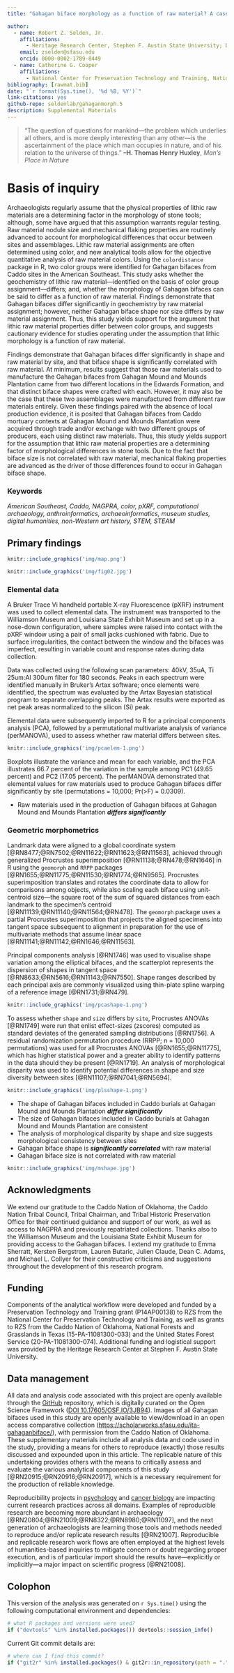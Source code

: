 ```yaml
---
title: "Gahagan biface morphology as a function of raw material? A case study from the American Southeast"

author:
  - name: Robert Z. Selden, Jr.
    affiliations:
      - Heritage Research Center, Stephen F. Austin State University; Department of Biology, Stephen F. Austin State University; Texas Archeological Research Laboratory, The University of Texas at Austin; and Cultural Heritage Department, Jean Monnet University
    email: zselden@sfasu.edu
    orcid: 0000-0002-1789-8449
  - name: Catherine G. Cooper
    affiliations:
      - National Center for Preservation Technology and Training, National Park Service
bibliography: [rawmat.bib]
date: "`r format(Sys.time(), '%d %B, %Y')`"
link-citations: yes
github-repo: seldenlab/gahaganmorph.5
description: Supplemental Materials
---
```


>“The question of questions for mankind—the problem which underlies all others, and is more deeply interesting than any other—is the ascertainment of the place which man occupies in nature, and of his relation to the universe of things.” **–H. Thomas Henry Huxley**, _Man’s Place in Nature_

# Basis of inquiry

Archaeologists regularly assume that the physical properties of lithic raw materials are a determining factor in the morphology of stone tools; although, some have argued that this assumption warrants regular testing. Raw material nodule size and mechanical flaking properties are routinely advanced to account for morphological differences that occur between sites and assemblages. Lithic raw material assignments are often determined using color, and new analytical tools allow for the objective quantitative analysis of raw material colors. Using the `colordistance` package in R, two color groups were identified for Gahagan bifaces from Caddo sites in the American Southeast. This study asks whether the geochemistry of lithic raw material---identified on the basis of color group assignment---differs; and, whether the morphology of Gahagan bifaces can be said to differ as a function of raw material. Findings demonstrate that Gahagan bifaces differ significantly in geochemistry by raw material assignment; however, neither Gahagan biface shape nor size differs by raw material assignment. Thus, this study yields support for the argument that lithic raw material properties differ between color groups, and suggests cautionary evidence for studies operating under the assumption that lithic morphology is a function of raw material.



Findings demonstrate that Gahagan bifaces differ significantly in shape and raw material by site, and that biface shape is significantly correlated with raw material. At minimum, results suggest that those raw materials used to manufacture the Gahagan bifaces from Gahagan Mound and Mounds Plantation came from two different locations in the Edwards Formation, and that distinct biface shapes were crafted with each. However, it may also be the case that these two assemblages were manufactured from different raw materials entirely. Given these findings paired with the absence of local production evidence, it is posited that Gahagan bifaces from Caddo mortuary contexts at Gahagan Mound and Mounds Plantation were acquired through trade and/or exchange with two different groups of producers, each using distinct raw materials. Thus, this study yields support for the assumption that lithic raw material properties are a determining factor of morphological differences in stone tools. Due to the fact that biface size is not correlated with raw material, mechanical flaking properties are advanced as the driver of those differences found to occur in Gahagan biface shape.

### Keywords

_American Southeast, Caddo, NAGPRA, color, pXRF, computational archaeology, anthroinformatics, archaeoinformatics, museum studies, digital humanities, non-Western art history, STEM, STEAM_

## Primary findings

```r
knitr::include_graphics('img/map.png')
```

```r
knitr::include_graphics('img/fig02.jpg')
```

### Elemental data

A Bruker Trace Vi handheld portable X-ray Fluorescence (pXRF) instrument was used to collect elemental data. The instrument was transported to the Williamson Museum and Louisiana State Exhibit Museum and set up in a nose-down configuration, where samples were raised into contact with the pXRF window using a pair of small jacks cushioned with fabric. Due to surface irregularities, the contact between the window and the bifaces was imperfect, resulting in variable count and response rates during data collection.

Data was collected using the following scan parameters: 40kV, 35uA, Ti 25um:Al 300um filter for 180 seconds. Peaks in each spectrum were identified manually in Bruker’s Artax software; once elements were identified, the spectrum was evaluated by the Artax Bayesian statistical program to separate overlapping peaks. The Artax results were exported as net peak areas normalized to the silicon (Si) peak.

Elemental data were subsequently imported to R for a principal components analysis (PCA), followed by a permutational multivariate analysis of variance (perMANOVA), used to assess whether raw material differs between sites.

```r
knitr::include_graphics('img/pcaelem-1.png')
```

Boxplots illustrate the variance and mean for each variable, and the PCA illustrates 66.7 percent of the variation in the sample among PC1 (49.65 percent) and PC2 (17.05 percent). The perMANOVA demonstrated that elemental values for raw materials used to produce Gahagan bifaces differ significantly by site (permutations = 10,000; Pr(>F) = 0.0309).

  -   Raw materials used in the production of Gahagan bifaces at Gahagan Mound and Mounds Plantation _**differs significantly**_ 
  
### Geometric morphometrics

Landmark data were aligned to a global coordinate system [@RN8477;@RN7502;@RN11622;@RN11623;@RN11563], achieved through generalized Procrustes superimposition [@RN11138;@RN478;@RN1646] in R using the `geomorph` and `RRPP` packages [@RN1655;@RN11775;@RN11530;@RN1774;@RN9565]. Procrustes superimposition translates and rotates the coordinate data to allow for comparisons among objects, while also scaling each biface using unit-centroid size---the square root of the sum of squared distances from each landmark to the specimen’s centroid [@RN11139;@RN11140;@RN11564;@RN478]. The `geomorph` package uses a partial Procrustes superimposition that projects the aligned specimens into tangent space subsequent to alignment in preparation for the use of multivariate methods that assume linear space [@RN11141;@RN11142;@RN1646;@RN11563].

Principal components analysis [@RN1746] was used to visualise shape variation among the elliptical bifaces, and the scatterplot represents the dispersion of shapes in tangent space [@RN8633;@RN5616;@RN11143;@RN7550]. Shape ranges described by each principal axis are commonly visualized using thin-plate spline warping of a reference image [@RN1731;@RN479].

```r
knitr::include_graphics('img/pcashape-1.png')
```

To assess whether `shape` and `size` differs by `site`, Procrustes ANOVAs [@RN1749] were run that enlist effect-sizes (zscores) computed as standard deviates of the generated sampling distributions [@RN1756]. A residual randomization permutation procedure (RRPP; n = 10,000 permutations) was used for all Procrustes ANOVAs [@RN1655;@RN11775], which has higher statistical power and a greater ability to identify patterns in the data should they be present [@RN1719]. An analysis of morphological disparity was used to identify potential differences in shape and size diversity between sites [@RN11107;@RN7041;@RN5694]. 

```r
knitr::include_graphics('img/plsshape-1.png')
```

  -   The shape of Gahagan bifaces included in Caddo burials at Gahagan Mound and Mounds Plantation _**differ significantly**_
  -   The size of Gahagan bifaces included in Caddo burials at Gahagan Mound and Mounds Plantation are consistent
  -   The analysis of morphological disparity by shape and size suggests morphological consistency between sites
  -   Gahagan biface shape is _**significantly correlated**_ with raw material
  -   Gahagan biface size is not correlated with raw material

```r
knitr::include_graphics('img/mshape.jpg')
```

## Acknowledgments

We extend our gratitude to the Caddo Nation of Oklahoma, the Caddo Nation Tribal Council, Tribal Chairman, and Tribal Historic Preservation Office for their continued guidance and support of our work, as well as access to NAGPRA and previously repatriated collections. Thanks also to the Williamson Museum and the Louisiana State Exhibit Museum for providing access to the Gahagan bifaces. I extend my gratitude to Emma Sherratt, Kersten Bergstrom, Lauren Butaric, Julien Claude, Dean C. Adams, and Michael L. Collyer for their constructive criticisms and suggestions throughout the development of this research program.

## Funding

Components of the analytical workflow were developed and funded by a Preservation Technology and Training grant (P14AP00138) to RZS from the National Center for Preservation Technology and Training, as well as grants to RZS from the Caddo Nation of Oklahoma, National Forests and Grasslands in Texas (15-PA-11081300-033) and the United States Forest Service (20-PA-11081300-074). Additional funding and logistical support was provided by the Heritage Research Center at Stephen F. Austin State University.

## Data management

All data and analysis code associated with this project are openly available through the [GitHub](https://github.com/seldenlab/gahaganmorph.5) repository, which is digitally curated on the Open Science Framework ([DOI 10.17605/OSF.IO/3JB94](https://osf.io/3jb94/)). Images of all Gahagan bifaces used in this study are openly available to view/download in an open access comparative collection ([https://scholarworks.sfasu.edu/ita-gahaganbiface/](https://scholarworks.sfasu.edu/ita-gahaganbiface/)), with permission from the Caddo Nation of Oklahoma. These supplementary materials include all analysis data and code used in the study, providing a means for others to reproduce (exactly) those results discussed and expounded upon in this article. The replicable nature of this undertaking provides others with the means to critically assess and evaluate the various analytical components of this study [@RN20915;@RN20916;@RN20917], which is a necessary requirement for the production of reliable knowledge. 

Reproducibility projects in [psychology](https://osf.io/ezcuj/) and [cancer biology](https://www.cos.io/rpcb) are impacting current research practices across all domains. Examples of reproducible research are becoming more abundant in archaeology [@RN20804;@RN21009;@RN8322;@RN8980;@RN11097], and the next generation of archaeologists are learning those tools and methods needed to reproduce and/or replicate research results [@RN21007]. Reproducible and replicable research work flows are often employed at the highest levels of humanities-based inquiries to mitigate concern or doubt regarding proper execution, and is of particular import should the results have—explicitly or implicitly—a major impact on scientific progress [@RN21008].

## Colophon

This version of the analysis was generated on `r Sys.time()` using the following computational environment and dependencies: 

```r
# what R packages and versions were used?
if ("devtools" %in% installed.packages()) devtools::session_info()
```

Current Git commit details are:

```r
# where can I find this commit? 
if ("git2r" %in% installed.packages() & git2r::in_repository(path = ".")) git2r::repository(here::here())  
```
